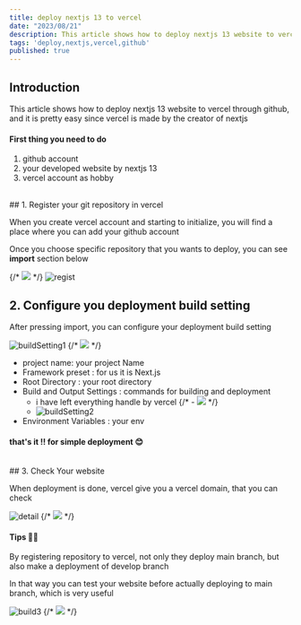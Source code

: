 ```yaml
---
title: deploy nextjs 13 to vercel
date: "2023/08/21"
description: This article shows how to deploy nextjs 13 website to vercel through github, and it is pretty easy since vercel is made by the creator of nextjs
tags: 'deploy,nextjs,vercel,github'
published: true
---
```


## Introduction

This article shows how to deploy nextjs 13 website to vercel through github, and it is pretty easy
since vercel is made by the creator of nextjs


#### First thing you need to do

1. github account
2. your developed website by nextjs 13 
3. vercel account as hobby


<br/>
## 1. Register your git repository in vercel

When you create vercel account and starting to initialize, you will find a place where you can add your github
account

Once you choose specific repository that you wants to deploy, you can see **import** section below

{/* <img src="./deploy-nextjs-13-to-vercel-github/vercel-git-regist.png" width="auto" height="auto"/> */}
![regist](/posts/NEXTJS/deploy-nextjs-13-to-vercel-github/vercel-git-regist.png)
<br/>
## 2. Configure you deployment build setting

After pressing import, you can configure your deployment build setting

![buildSetting1](/posts/NEXTJS/deploy-nextjs-13-to-vercel-github/vercel-build-1.png)
{/* <img src="./deploy-nextjs-13-to-vercel-github/vercel-build-1.png" width="auto" height="auto"/> */}

- project name: your project Name
- Framework preset : for us it is Next.js
- Root Directory : your root directory
- Build and Output Settings : commands for building and deployment
    - i have left everything handle by vercel
    {/* - <img src="./deploy-nextjs-13-to-vercel-github/vercel-build-2.png" width="auto" height="auto"/> */}
    - ![buildSetting2](/posts/NEXTJS/deploy-nextjs-13-to-vercel-github/vercel-build-2.png)
- Environment Variables : your env

#### that's it !! for simple deployment 😊
<br/>
## 3. Check Your website

When deployment is done, vercel give you a vercel domain, that you can check


![detail](/posts/NEXTJS/deploy-nextjs-13-to-vercel-github/vercel-deploy-detail.png)
{/* <img src="./deploy-nextjs-13-to-vercel-github/vercel-deploy-detail.png" width="auto" height="auto"/> */}

#### Tips 🙋‍♂️


By registering repository to vercel, not only they deploy main branch, but also make a deployment of develop branch

In that way you can test your website before actually deploying to main branch, which is very useful

![build3](/posts/NEXTJS/deploy-nextjs-13-to-vercel-github/vercel-dev-main.png)
{/* <img src="./deploy-nextjs-13-to-vercel-github/vercel-dev-main.png" width="auto" height="auto"/> */}